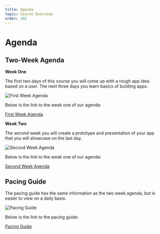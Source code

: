 ```yaml
---
title: Agenda
topic: Course Overview
order: 102
---
```


# Agenda

## Two-Week Agenda

**Week One**

The first two days of this course you will come up with a rough app idea based on a user. The next three days you learn basics of building apps.

![First Week Agenda](./week-one-agenda-ad.jpg)

Below is the link to the week one of our agenda:

<a href="https://docs.google.com/spreadsheets/d/e/2PACX-1vTXaY9I6gI8M0AazO0Y9Q27cXXltp5Fk7OBQhPJUw49di9am-dsrr7BwSkgoA_QPNZRJuS_4H0KUOs7/pubhtml?gid=221054578&single=true" target="_blank"  class="mdxLink">First Week Agenda</a>

**Week Two**

The second week you will create a prototype and presentation of your app that you will showcase on the last day.

![Second Week Agenda](./week-two-agenda-ad.jpg)

Below is the link to the week one of our agenda:

<a href="https://docs.google.com/spreadsheets/d/e/2PACX-1vTXaY9I6gI8M0AazO0Y9Q27cXXltp5Fk7OBQhPJUw49di9am-dsrr7BwSkgoA_QPNZRJuS_4H0KUOs7/pubhtml?gid=165485536&single=true" target="_blank"  class="mdxLink">Second Week Agenda</a>

## Pacing Guide

The pacing guide has the same information as the two week agenda, but is easier to view on a daily basis.

![Pacing Guide](./pacing-guide.jpg)

Below is the link to the pacing guide:

<a href="https://docs.google.com/document/d/e/2PACX-1vTD8WbJVaE5KSMTM8lx0-lYZxZI8QBqpRnNYaE2007EiZ0Hmx9ni7KU7x1uKyLx1TeN6BZ1v7dXraQ9/pub" target="_blank"  class="mdxLink">Pacing Guide</a>
